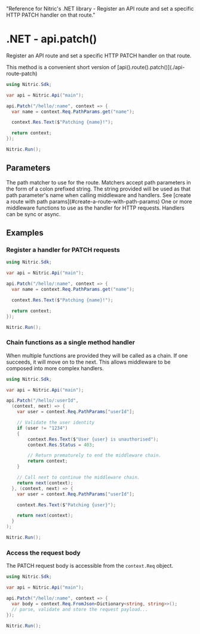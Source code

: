   "Reference for Nitric's .NET library - Register an API route and set a specific HTTP PATCH handler on that route."

# .NET - api.patch()

Register an API route and set a specific HTTP PATCH handler on that route.

<Note>
  This method is a convenient short version of
  [api().route().patch()](./api-route-patch)
</Note>

```csharp
using Nitric.Sdk;

var api = Nitric.Api("main");

api.Patch("/hello/:name", context => {
  var name = context.Req.PathParams.get("name");

  context.Res.Text($"Patching {name}!");

  return context;
});

Nitric.Run();
```

## Parameters

<Properties>
  <Property name="match" type="string" required>
    The path matcher to use for the route. Matchers accept path parameters in
    the form of a colon prefixed string. The string provided will be used as
    that path parameter's name when calling middleware and handlers. See [create
    a route with path params](#create-a-route-with-path-params)
  </Property>
  <Property
    name="...middleware"
    type="Middleware&lt;HttpContext&gt; or Func&lt;HttpContext, HttpContext&gt;"
    required
  >
    One or more middleware functions to use as the handler for HTTP requests.
    Handlers can be sync or async.
  </Property>
</Properties>

## Examples

### Register a handler for PATCH requests

```csharp
using Nitric.Sdk;

var api = Nitric.Api("main");

api.Patch("/hello/:name", context => {
  var name = context.Req.PathParams.get("name");

  context.Res.Text($"Patching {name}!");

  return context;
});

Nitric.Run();
```

### Chain functions as a single method handler

When multiple functions are provided they will be called as a chain. If one succeeds, it will move on to the next. This allows middleware to be composed into more complex handlers.

```csharp
using Nitric.Sdk;

var api = Nitric.Api("main");

api.Patch("/hello/:userId",
  (context, next) => {
    var user = context.Req.PathParams["userId"];

    // Validate the user identity
    if (user != "1234")
    {
        context.Res.Text($"User {user} is unauthorised");
        context.Res.Status = 403;

        // Return prematurely to end the middleware chain.
        return context;
    }

    // Call next to continue the middleware chain.
    return next(context);
  }, (context, next) => {
    var user = context.Req.PathParams["userId"];

    context.Res.Text($"Patching {user}");

    return next(context);
  }
);

Nitric.Run();
```

### Access the request body

The PATCH request body is accessible from the `context.Req` object.

```csharp
using Nitric.Sdk;

var api = Nitric.Api("main");

api.Patch("/hello/:name", context => {
  var body = context.Req.FromJson<Dictionary<string, string>>();
  // parse, validate and store the request payload...
});

Nitric.Run();
```
